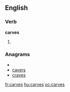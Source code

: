 ==English==

===Verb===
'''carves'''

# {{third-person singular of|[[carve]]}}

===Anagrams===
* {{alphagram|acersv}}
* [[cavers#English|cavers]]
* [[craves#English|craves]]

[[fr:carves]]
[[hu:carves]]
[[oc:carves]]